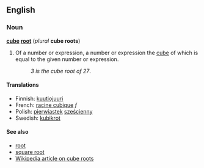 ==English==
===Noun===
'''[[cube]] [[root]]''' (''plural'' '''cube roots''')

#{{mathematics}} Of a number or expression, a number or expression the [[cube]] of which is equal to the given number or expression.
#:''3 is the cube root of 27''.

====Translations====
*Finnish: [[kuutiojuuri]]
*French: [[racine cubique]] ''f''
*Polish: [[pierwiastek]] [[sześcienny]]
*Swedish: [[kubikrot]]

====See also====
*[[root]]
*[[square root]]
*[[w:cube root|Wikipedia article on cube roots]]